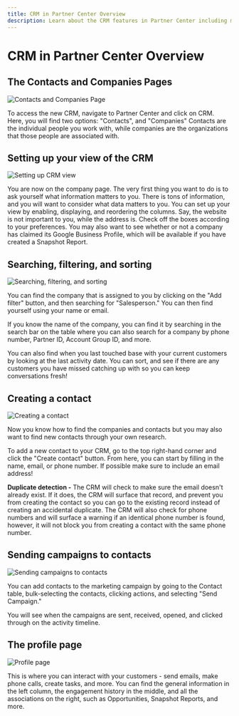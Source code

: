 ```yaml
---
title: CRM in Partner Center Overview
description: Learn about the CRM features in Partner Center including managing contacts, companies, and setting up your view.
---
```


# CRM in Partner Center Overview

## The Contacts and Companies Pages

![Contacts and Companies Page](/img/crm/crm-overview/contacts-companies-page.jpg)

To access the new CRM, navigate to Partner Center and click on CRM. Here, you will find two options: "Contacts", and "Companies" Contacts are the individual people you work with, while companies are the organizations that those people are associated with.

## Setting up your view of the CRM

![Setting up CRM view](/img/crm/crm-overview/setting-up-view.jpg)

You are now on the company page. The very first thing you want to do is to ask yourself what information matters to you. There is tons of information, and you will want to consider what data matters to you. You can set up your view by enabling, displaying, and reordering the columns. Say, the website is not important to you, while the address is. Check off the boxes according to your preferences. You may also want to see whether or not a company has claimed its Google Business Profile, which will be available if you have created a Snapshot Report.

## Searching, filtering, and sorting

![Searching, filtering, and sorting](/img/crm/crm-overview/searching-filtering-sorting.jpg)

You can find the company that is assigned to you by clicking on the "Add filter" button, and then searching for "Salesperson." You can then find yourself using your name or email.

If you know the name of the company, you can find it by searching in the search bar on the table where you can also search for a company by phone number, Partner ID, Account Group ID, and more.

You can also find when you last touched base with your current customers by looking at the last activity date. You can sort, and see if there are any customers you have missed catching up with so you can keep conversations fresh!

## Creating a contact

![Creating a contact](/img/crm/crm-overview/creating-contact.jpg)

Now you know how to find the companies and contacts but you may also want to find new contacts through your own research.

To add a new contact to your CRM, go to the top right-hand corner and click the "Create contact" button. From here, you can start by filling in the name, email, or phone number. If possible make sure to include an email address!

**Duplicate detection -** The CRM will check to make sure the email doesn't already exist. If it does, the CRM will surface that record, and prevent you from creating the contact so you can go to the existing record instead of creating an accidental duplicate. The CRM will also check for phone numbers and will surface a warning if an identical phone number is found, however, it will not block you from creating a contact with the same phone number.

## Sending campaigns to contacts

![Sending campaigns to contacts](/img/crm/crm-overview/sending-campaigns.jpg)

You can add contacts to the marketing campaign by going to the Contact table, bulk-selecting the contacts, clicking actions, and selecting "Send Campaign."

You will see when the campaigns are sent, received, opened, and clicked through on the activity timeline.

## The profile page

![Profile page](/img/crm/crm-overview/profile-page.jpg)

This is where you can interact with your customers - send emails, make phone calls, create tasks, and more. You can find the general information in the left column, the engagement history in the middle, and all the associations on the right, such as Opportunities, Snapshot Reports, and more.